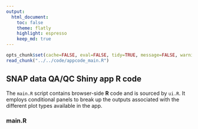 ```yaml
---
output:
  html_document:
    toc: false
    theme: flatly
    highlight: espresso
    keep_md: true
---
```


```r
opts_chunk$set(cache=FALSE, eval=FALSE, tidy=TRUE, message=FALSE, warning=FALSE)
read_chunk("../../code/appcode_main.R")
```

##
##
## SNAP data QA/QC Shiny app R code

The `main.R` script contains browser-side **R** code and is sourced by `ui.R`.
It employs conditional panels to break up the outputs associated with the different plot types available in the app.

### main.R

```r
```

